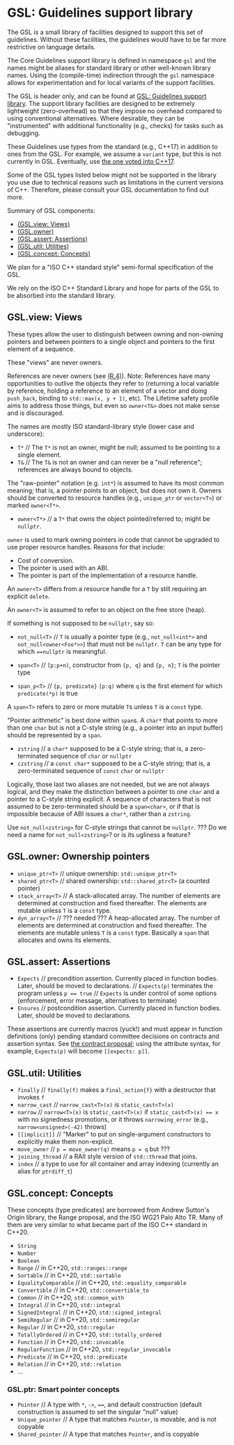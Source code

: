 # <a href="#" name="S-gsl"></a>GSL: Guidelines support library

The GSL is a small library of facilities designed to support this set of guidelines.
Without these facilities, the guidelines would have to be far more restrictive on language details.

The Core Guidelines support library is defined in namespace `gsl` and the names might be aliases for standard library or other well-known library names. Using the (compile-time) indirection through the `gsl` namespace allows for experimentation and for local variants of the support facilities.

The GSL is header only, and can be found at [GSL: Guidelines support library](https://github.com/Microsoft/GSL).
The support library facilities are designed to be extremely lightweight (zero-overhead) so that they impose no overhead compared to using conventional alternatives.
Where desirable, they can be "instrumented" with additional functionality (e.g., checks) for tasks such as debugging.

These Guidelines use types from the standard (e.g., C++17) in addition to ones from the GSL.
For example, we assume a `variant` type, but this is not currently in GSL.
Eventually, use [the one voted into C++17](http://www.open-std.org/jtc1/sc22/wg21/docs/papers/2016/p0088r3.html).

Some of the GSL types listed below might not be supported in the library you use due to technical reasons such as limitations in the current versions of C++.
Therefore, please consult your GSL documentation to find out more.

Summary of GSL components:

* [(GSL.view: Views)](/gsl#SS-views)
* [(GSL.owner)](/gsl#SS-ownership)
* [(GSL.assert: Assertions)](/gsl#SS-assertions)
* [(GSL.util: Utilities)](/gsl#SS-utilities)
* [(GSL.concept: Concepts)](/gsl#SS-gsl-concepts)

We plan for a "ISO C++ standard style" semi-formal specification of the GSL.

We rely on the ISO C++ Standard Library and hope for parts of the GSL to be absorbed into the standard library.

## <a href="#" name="SS-views"></a>GSL.view: Views

These types allow the user to distinguish between owning and non-owning pointers and between pointers to a single object and pointers to the first element of a sequence.

These "views" are never owners.

References are never owners (see [(R.4)](/resource#Rr-ref)). Note: References have many opportunities to outlive the objects they refer to (returning a local variable by reference, holding a reference to an element of a vector and doing `push_back`, binding to `std::max(x, y + 1)`, etc). The Lifetime safety profile aims to address those things, but even so `owner<T&>` does not make sense and is discouraged.

The names are mostly ISO standard-library style (lower case and underscore):

* `T*`      // The `T*` is not an owner, might be null; assumed to be pointing to a single element.
* `T&`      // The `T&` is not an owner and can never be a "null reference"; references are always bound to objects.

The "raw-pointer" notation (e.g. `int*`) is assumed to have its most common meaning; that is, a pointer points to an object, but does not own it.
Owners should be converted to resource handles (e.g., `unique_ptr` or `vector<T>`) or marked `owner<T*>`.

* `owner<T*>`   // a `T*` that owns the object pointed/referred to; might be `nullptr`.

`owner` is used to mark owning pointers in code that cannot be upgraded to use proper resource handles.
Reasons for that include:

* Cost of conversion.
* The pointer is used with an ABI.
* The pointer is part of the implementation of a resource handle.

An `owner<T>` differs from a resource handle for a `T` by still requiring an explicit `delete`.

An `owner<T>` is assumed to refer to an object on the free store (heap).

If something is not supposed to be `nullptr`, say so:

* `not_null<T>`   // `T` is usually a pointer type (e.g., `not_null<int*>` and `not_null<owner<Foo*>>`) that must not be `nullptr`.
  `T` can be any type for which `==nullptr` is meaningful.

* `span<T>`       // `[p:p+n)`, constructor from `{p, q}` and `{p, n}`; `T` is the pointer type

* `span_p<T>`     // `{p, predicate}` `[p:q)` where `q` is the first element for which `predicate(*p)` is true

A `span<T>` refers to zero or more mutable `T`s unless `T` is a `const` type.

"Pointer arithmetic" is best done within `span`s.
A `char*` that points to more than one `char` but is not a C-style string (e.g., a pointer into an input buffer) should be represented by a `span`.

* `zstring`    // a `char*` supposed to be a C-style string; that is, a zero-terminated sequence of `char` or `nullptr`
* `czstring`   // a `const char*` supposed to be a C-style string; that is, a zero-terminated sequence of `const` `char` or `nullptr`

Logically, those last two aliases are not needed, but we are not always logical, and they make the distinction between a pointer to one `char` and a pointer to a C-style string explicit.
A sequence of characters that is not assumed to be zero-terminated should be a `span<char>`, or if that is impossible because of ABI issues a `char*`, rather than a `zstring`.

Use `not_null<zstring>` for C-style strings that cannot be `nullptr`. ??? Do we need a name for `not_null<zstring>`? or is its ugliness a feature?

## <a href="#" name="SS-ownership"></a>GSL.owner: Ownership pointers

* `unique_ptr<T>`     // unique ownership: `std::unique_ptr<T>`
* `shared_ptr<T>`     // shared ownership: `std::shared_ptr<T>` (a counted pointer)
* `stack_array<T>`    // A stack-allocated array. The number of elements are determined at construction and fixed thereafter. The elements are mutable unless `T` is a `const` type.
* `dyn_array<T>`      // ??? needed ??? A heap-allocated array. The number of elements are determined at construction and fixed thereafter.
  The elements are mutable unless `T` is a `const` type. Basically a `span` that allocates and owns its elements.

## <a href="#" name="SS-assertions"></a>GSL.assert: Assertions

* `Expects`     // precondition assertion. Currently placed in function bodies. Later, should be moved to declarations.
  // `Expects(p)` terminates the program unless `p == true`
  // `Expects` is under control of some options (enforcement, error message, alternatives to terminate)
* `Ensures`     // postcondition assertion. Currently placed in function bodies. Later, should be moved to declarations.

These assertions are currently macros (yuck!) and must appear in function definitions (only)
pending standard committee decisions on contracts and assertion syntax.
See [the contract proposal](http://www.open-std.org/jtc1/sc22/wg21/docs/papers/2016/p0380r1.pdf); using the attribute syntax,
for example, `Expects(p)` will become `[[expects: p]]`.

## <a href="#" name="SS-utilities"></a>GSL.util: Utilities

* `finally`        // `finally(f)` makes a `final_action{f}` with a destructor that invokes `f`
* `narrow_cast`    // `narrow_cast<T>(x)` is `static_cast<T>(x)`
* `narrow`         // `narrow<T>(x)` is `static_cast<T>(x)` if `static_cast<T>(x) == x` with no signedness promotions, or it throws `narrowing_error` (e.g., `narrow<unsigned>(-42)` throws)
* `[[implicit]]`   // "Marker" to put on single-argument constructors to explicitly make them non-explicit.
* `move_owner`     // `p = move_owner(q)` means `p = q` but ???
* `joining_thread` // a RAII style version of `std::thread` that joins.
* `index`          // a type to use for all container and array indexing (currently an alias for `ptrdiff_t`)

## <a href="#" name="SS-gsl-concepts"></a>GSL.concept: Concepts

These concepts (type predicates) are borrowed from
Andrew Sutton's Origin library,
the Range proposal,
and the ISO WG21 Palo Alto TR.
Many of them are very similar to what became part of the ISO C++ standard in C++20.

* `String`
* `Number`
* `Boolean`
* `Range`              // in C++20, `std::ranges::range`
* `Sortable`           // in C++20, `std::sortable`
* `EqualityComparable` // in C++20, `std::equality_comparable`
* `Convertible`        // in C++20, `std::convertible_to`
* `Common`             // in C++20, `std::common_with`
* `Integral`           // in C++20, `std::integral`
* `SignedIntegral`     // in C++20, `std::signed_integral`
* `SemiRegular`        // in C++20, `std::semiregular`
* `Regular`            // in C++20, `std::regular`
* `TotallyOrdered`     // in C++20, `std::totally_ordered`
* `Function`           // in C++20, `std::invocable`
* `RegularFunction`    // in C++20, `std::regular_invocable`
* `Predicate`          // in C++20, `std::predicate`
* `Relation`           // in C++20, `std::relation`
* ...

### <a href="#" name="SS-gsl-smartptrconcepts"></a>GSL.ptr: Smart pointer concepts

* `Pointer`  // A type with `*`, `->`, `==`, and default construction (default construction is assumed to set the singular "null" value)
* `Unique_pointer`  // A type that matches `Pointer`, is movable, and is not copyable
* `Shared_pointer`   // A type that matches `Pointer`, and is copyable

